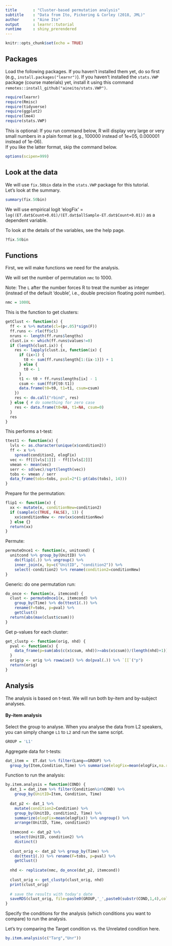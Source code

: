 ```yaml
---
title       : "Cluster-based permutation analysis"
subtitle    : "Data from Ito, Pickering & Corley (2018, JML)"
author      : "Aine Ito"
output      : learnr::tutorial
runtime     : shiny_prerendered
---
```


```r
knitr::opts_chunk$set(echo = TRUE)
```


## Packages

Load the following packages. If you haven't installed them yet, do so first (e.g., `install.packages("learnr")`). If you haven't installed the `stats.VWP` package (course materials) yet, install it using this command `remotes::install_github("aineito/stats.VWP")`.
```r
require(learnr)
require(Rmisc)
require(tidyverse)
require(ggplot2)
require(lme4)
require(stats.VWP)
```

This is optional: If you run command below, R will display very large or very small numbers in a plain format (e.g., 100000 instead of 1e+05, 0.000001 instead of 1e-06).  
If you like the latter format, skip the command below.
```r
options(scipen=999)
```

## Look at the data
We will use `fix.50bin` data in the `stats.VWP` package for this tutorial.  
Let's look at the summary.

```r
summary(fix.50bin)
```

We will use empirical logit 'elogFix' = ` log((ET.dat$Count+0.01)/(ET.dat$allSample-ET.dat$Count+0.01))` as a dependent variable.    

To look at the details of the variables, see the help page.
```r
?fix.50bin
```

## Functions

First, we will make functions we need for the analysis.  

We will set the number of permutation `nmc` to 1000.  

Note: The `L` after the number forces R to treat the number as integer (instead of the default 'double', i.e., double precision floating point number). 

```r
nmc = 1000L  
```

This is the function to get clusters:  
```r
getClust <- function(x) {
  ff <- x %>% mutate(cl=(p<.05)*sign(F))
  ff.runs <- rle(ff$cl)
  nruns <- length(ff.runs$lengths)
  clust.ix <- which(ff.runs$values!=0)
  if (length(clust.ix)) {
    res <- lapply(clust.ix, function(ix) {
      if (ix>1) {
        t0 <- sum(ff.runs$length[1:(ix-1)]) + 1
      } else {
        t0 <- 1
      }
      t1 <- t0 + ff.runs$lengths[ix] - 1
      csum <- sum(ff$F[t0:t1])
      data.frame(t0=t0, t1=t1, csum=csum)
    })
    res <- do.call("rbind", res)
  } else { # do something for zero case
    res <- data.frame(t0=NA, t1=NA, csum=0)
  }
  res
}
```

This performs a t-test: 
```r
ttest1 <- function(x) {
  lvls <- as.character(unique(x$condition2))
  ff <- x %>% 
    spread(condition2, elogFix)
  vec <- ff[[lvls[1]]] - ff[[lvls[2]]]
  vmean <- mean(vec)
  serr <- sd(vec)/sqrt(length(vec))
  tobs <- vmean / serr
  data_frame(tobs=tobs, pval=2*(1-pt(abs(tobs), 14)))    
}
```

Prepare for the permutation: 
```r
flip1 <- function(x) {
  xx <- mutate(x, conditionNew=condition2)
  if (sample(c(TRUE, FALSE), 1)) {
    xx$conditionNew <- rev(xx$conditionNew)
  } else {}
  return(xx)
}
```

Permute: 
```r
permuteOnce1 <- function(x, unitcond) {
  unitcond %>% group_by(UnitID) %>%
    do(flip1(.)) %>% ungroup() %>%
    inner_join(x, by=c("UnitID", "condition2")) %>%
    select(-condition2) %>% rename(condition2=conditionNew)
}
```

Generic: do one permutation run: 
```r
do_once <- function(x, itemcond) {
  clust <- permuteOnce1(x, itemcond) %>%
    group_by(Time) %>% do(ttest1(.)) %>%
    rename(F=tobs, p=pval) %>%
    getClust()
  return(abs(max(clust$csum)))
}
```

Get p-values for each cluster:
```r
get_clustp <- function(orig, nhd) {
  pval <- function(x) {
    data_frame(p=sum(abs(c(x$csum, nhd))>=abs(x$csum))/(length(nhd)+1)) # p-value =  the proportion of permutations that resulted in a larger test statistic than the observed one
  }
  orig$p <- orig %>% rowwise() %>% do(pval(.)) %>% `[[`("p")
  return(orig)
}
```



## Analysis

The analysis is based on t-test. We will run both by-item and by-subject analyses.  

#### By-item analysis

Select the group to analyse. When you analyse the data from L2 speakers, you can simply change `L1` to `L2` and run the same script.  
```r
GROUP = 'L1'
```

Aggregate data for t-tests:  
```r
dat_item =  ET.dat %>% filter(Lang==GROUP) %>% 
  group_by(Item,Condition,Time) %>% summarise(elogFix=mean(elogFix,na.rm=T)) %>% droplevels()
```

Function to run the analysis:  
```r
by.item.analysis = function(COND) {
  dat_1 = dat_item %>% filter(Condition%in%COND) %>%
    group_by(UnitID=Item, Condition, Time)
  
  dat_p2 <- dat_1 %>%
    mutate(condition2=Condition) %>%
    group_by(UnitID, condition2, Time) %>%
    summarize(elogFix=mean(elogFix)) %>% ungroup() %>%
    arrange(UnitID, Time, condition2)
  
  itemcond <- dat_p2 %>%
    select(UnitID, condition2) %>%
    distinct()
  
  clust_orig <- dat_p2 %>% group_by(Time) %>%
    do(ttest1(.)) %>% rename(F=tobs, p=pval) %>%
    getClust()
  
  nhd <- replicate(nmc, do_once(dat_p2, itemcond))
  
  clust_orig <- get_clustp(clust_orig, nhd)
  print(clust_orig)
  
  # save the results with today's date
  saveRDS(clust_orig, file=paste0(GROUP,'_',paste0(substr(COND,1,4),collapse="_vs_"),"_by_item_",substr(date(),21,24),substr(date(),5,7),substr(date(),9,10),".rds"))
}
```

Specify the conditions for the analysis (which conditions you want to compare) to run the analysis.  

Let's try comparing the Target condition vs. the Unrelated condition here.  
```r
by.item.analysis(c("Targ","Unr"))
```

